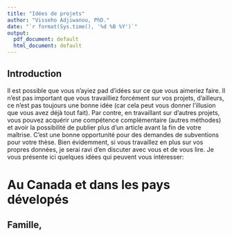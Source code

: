 ```yaml
---
title: "Idées de projets"
author: "Visseho Adjiwanou, PhD."
date: "`r format(Sys.time(), '%d %B %Y')`"
output:
  pdf_document: default
  html_document: default
---
```


## Introduction

Il est possible que vous n'ayiez pad d'idées sur ce que vous aimeriez faire. Il n'est pas important que vous travailliez forcément sur vos projets, d'ailleurs, ce n'est pas toujours une bonne idée (car cela peut vous donner l'illusion que vous avez déjà tout fait). Par contre, en travaillant sur d'autres projets, vous pouvez acquérir une compétence complémentaire (autres méthodes) et avoir la possibilité de publier plus d'un article avant la fin de votre maîtrise. C'est une bonne opportunité pour des demandes de subventions pour votre thèse. Bien évidemment, si vous travaillez en plus sur vos propres données, je serai ravi d'en discuter avec vous et de vous lire. Je vous présente ici quelques idées qui peuvent vous intéresser:

# Au Canada et dans les pays dévelopés

## Famille, 